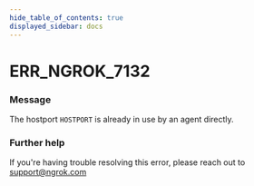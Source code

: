 ```yaml
---
hide_table_of_contents: true
displayed_sidebar: docs
---
```



# ERR_NGROK_7132

### Message

The hostport `HOSTPORT` is already in use by an agent directly.

<ErrorDetails error="err_ngrok_7132" />

### Further help

If you're having trouble resolving this error, please reach out to [support@ngrok.com](mailto:support@ngrok.com?subject=Help%20with%20ERR_NGROK_7132)
